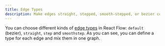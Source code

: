 ```yaml
---
title: Edge Types
description: Make edges straight, stepped, smooth-stepped, or bezier curved
---
```


You can choose different kinds of [edge types](/api-reference/react-flow#edgeTypes) in React Flow: `default` (bezier), `straight`, `step` and `smoothstep`. As you can see, you can define a type for each edge and mix them in one graph.

<RemoteCodeViewer route="examples/edges/edge-types" framework="react" />
